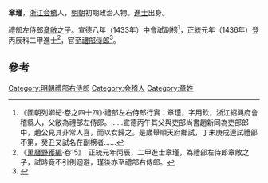 {{For|体操运动员|章瑾 (体操运动员)}}
'''章瑾'''{{BD|？||？}}，[[浙江|浙江]][[会稽|会稽]]人，[[明朝|明朝]]初期政治人物。[[進士|進士]]出身。

禮部左侍郎[[章敞|章敞]]之子。宣德八年（1433年）中會試副榜<ref>《國朝列卿紀·卷之四十四》·禮部左右侍郎行實：章瑾，字用欽，浙江紹興府會稽縣人，父敞為禮部左侍郎。……宣德丙午其父與吏部尚書趙新同為吏部郎中，趙公見其非常人喜，而以女歸之。是歲舉順天府鄉試，丁未庚戌連試禮部不第，癸丑又試名在副榜者……</ref>，正統元年（1436年）登丙辰科二甲進士<ref>《[[萬曆野獲編|萬曆野獲編]]·卷15》：正統元年丙辰，二甲進士章瑾，為禮部左侍郎章敞之子，試時竟不引例迴避，瑾後亦至禮部右侍郎。</ref>，官至[[禮部侍郎|禮部侍郎]]<ref>{{cite news|title=《绍兴市志 卷44 第二章  历代进士名录》|url=http://www.sxlib.com:8080/web/gycslou/sxsz/44z2.htm|accessdate=2013-07-25|newspaper=绍兴图书馆|deadurl=yes|archiveurl=https://archive.is/20120914053252/http://www.sxlib.com:8080/web/gycslou/sxsz/44z2.htm|archivedate=2012-09-14}}</ref>。

==參考==
{{reflist}}
{{明朝人物小作品}}

{{宣德八年癸丑科會試副榜}}
{{正統元年丙辰科殿試金榜}}
{{DEFAULTSORT:Zhang章}}
[[Category:明朝禮部右侍郎|Category:明朝禮部右侍郎]]
[[Category:会稽人|Category:会稽人]]
[[Category:章姓|Category:章姓]]